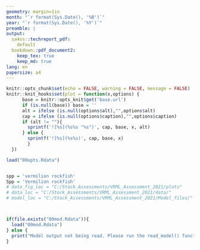 ```yaml
---
geometry: margin=1in
month: "`r format(Sys.Date(), '%B')`"
year: "`r format(Sys.Date(), '%Y')`"
preamble: |
output:
  sa4ss::techreport_pdf:
    default
  bookdown::pdf_document2:
    keep_tex: true
    keep_md: true
lang: en
papersize: a4
---
```


```r
knitr::opts_chunk$set(echo = FALSE, warning = FALSE, message = FALSE)
knitr::knit_hooks$set(plot = function(x,options) {
      base = knitr::opts_knit$get('base.url')
      if (is.null(base)) base = ''
      alt = ifelse (is.null(options$alt),"",options$alt)
      cap = ifelse (is.null(options$caption),"",options$caption)
      if (alt != ""){
        sprintf('![%s](%s%s "%s")', cap, base, x, alt)
      } else {
        sprintf('![%s](%s%s)', cap, base, x)
        }
  })

load("00opts.Rdata")


spp = 'vermilion rockfish'
Spp = 'Vermilion rockfish'
# data_fig_loc = "C:/Stock_Assessments/VRML_Assessment_2021/plots"
# data_loc = "C:/Stock_Assessments/VRML_Assessment_2021/data/"
# model_loc = "C:/Stock_Assessments/VRML_Assessment_2021/Model_files/"



if(file.exists("00mod.Rdata")){
  load("00mod.Rdata")
} else {
  print("Model output not being read. Please run the read_model() function.")
}

```
